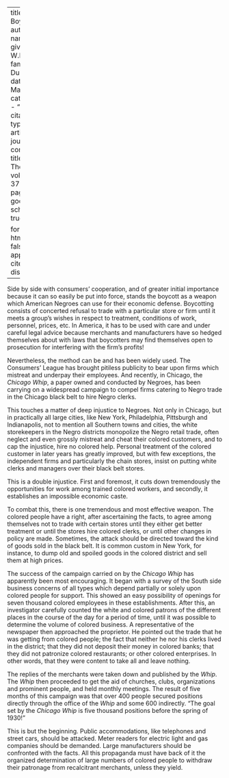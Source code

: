 
---
title: 'The Boycott'
author:
  - name:
      given: W.E.B.
      family: Du Bois
date: Mar. 1930
categories: 
  - ""
citation: 
  type: article-journal
  container-title: The Crisis
  volume: 37
  issue: 3
  page: 102
google-scholar: true

format:
  html:
    toc: false
    appendix-cite-as: display
---


Side by side with consumers' cooperation, and of greater initial importance because it can so easily be put into force, stands the boycott as a weapon which American Negroes can use for their economic defense. Boycotting consists of concerted refusal to trade with a particular store or firm until it meets a group's wishes in respect to treatment, conditions of work, personnel, prices, etc. In America, it has to be used with care and under careful legal advice because merchants and manufacturers have so hedged themselves about with laws that boycotters may find themselves open to prosecution for interfering with the firm's profits!

Nevertheless, the method can be and has been widely used. The Consumers' League has brought pitiless publicity to bear upon firms which mistreat and underpay their employees. And recently, in Chicago, the *Chicago Whip*, a paper owned and conducted by Negroes, has been carrying on a widespread campaign to compel firms catering to Negro trade in the Chicago black belt to hire Negro clerks.

This touches a matter of deep injustice to Negroes. Not only in Chicago, but in practically all large cities, like New York, Philadelphia, Pittsburgh and Indianapolis, not to mention all Southern towns and cities, the white storekeepers in the Negro districts monopolize the Negro retail trade, often neglect and even grossly mistreat and cheat their colored customers, and to cap the injustice, hire no colored help. Personal treatment of the colored customer in later years has greatly improved, but with few exceptions, the independent firms and particularly the chain stores, insist on putting white clerks and managers over their black belt stores.

This is a double injustice. First and foremost, it cuts down tremendously the opportunities for work among trained colored workers, and secondly, it establishes an impossible economic caste.

To combat this, there is one tremendous and most effective weapon. The colored people have a right, after ascertaining the facts, to agree among themselves not to trade with certain stores until they either get better treatment or until the stores hire colored clerks, or until other changes in policy are made. Sometimes, the attack should be directed toward the kind of goods sold in the black belt. It is common custom in New York, for instance, to dump old and spoiled goods in the colored district and sell them at high prices.

The success of the campaign carried on by the *Chicago Whip* has apparently been most encouraging. It began with a survey of the South side business concerns of all types which depend partially or solely upon colored people for support. This showed an easy possibility of openings for seven thousand colored employees in these establishments. After this, an investigator carefully counted the white and colored patrons of the different places in the course of the day for a period of time, until it was possible to determine the volume of colored business. A representative of the newspaper then approached the proprietor. He pointed out the trade that he was getting from colored people; the fact that neither he nor his clerks lived in the district; that they did not deposit their money in colored banks; that they did not patronize colored restaurants; or other colored enterprises. In other words, that they were content to take all and leave nothing.

The replies of the merchants were taken down and published by the *Whip*. The *Whip* then proceeded to get the aid of churches, clubs, organizations and prominent people, and held monthly meetings. The result of five months of this campaign was that over 400 people secured positions directly through the office of the *Whip* and some 600 indirectly. "The goal set by the *Chicago Whip* is five thousand positions before the spring of 1930!"

This is but the beginning. Public accommodations, like telephones and street cars, should be attacked. Meter readers for electric light and gas companies should be demanded. Large manufacturers should be confronted with the facts. All this propaganda must have back of it the organized determination of large numbers of colored people to withdraw their patronage from recalcitrant merchants, unless they yield.

